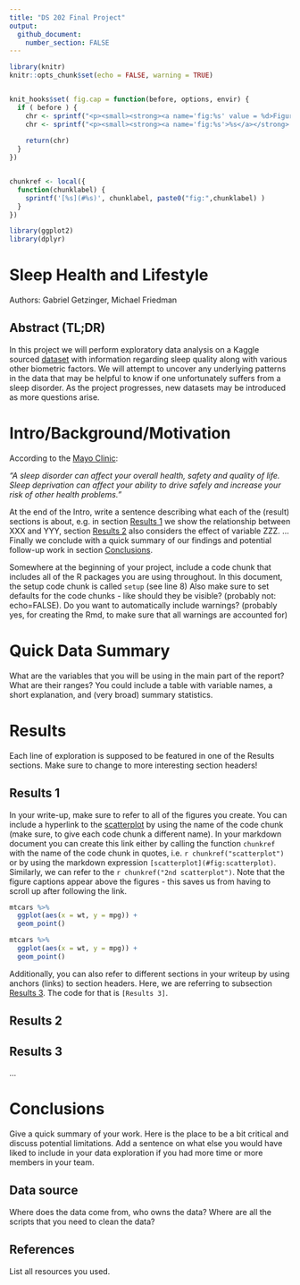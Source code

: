 ```yaml
---
title: "DS 202 Final Project"
output: 
  github_document:
    number_section: FALSE
---
```


<!-- README.md is generated from README.Rmd. Please edit the README.Rmd file -->

```r
library(knitr)
knitr::opts_chunk$set(echo = FALSE, warning = TRUE)


knit_hooks$set( fig.cap = function(before, options, envir) {
  if ( before ) {
    chr <- sprintf("<p><small><strong><a name='fig:%s' value = %d>Figure %d</a></strong>: %s</small></p>", options$label, options$fig.num, options$fig.num, options$fig.cap)
    chr <- sprintf("<p><small><strong><a name='fig:%s'>%s</a></strong>: %s</small></p>", options$label, options$label,  options$fig.cap)
    
    return(chr)
  }
})


chunkref <- local({
  function(chunklabel) {
    sprintf('[%s](#%s)', chunklabel, paste0("fig:",chunklabel) )
  }  
})

library(ggplot2)
library(dplyr)
```

<!--
This repository serves as a starter repo for your final project, and this Rmd is supposed to serve as a starter file for your project report.

## Part I: Repo Structure {.unnumbered}

The structure sketched out below is an idea of what your repository might look like. You can use it as a starting base and change according to your needs. But think about the changes that you make!

    -- code
    |   |   -- any R scripts you need but don't want to include directly in the write-up
    -- data
    |   |   -- csv files (cleaned data)
    -- data-raw
    |   |   -- raw data files 
    |   |   -- data description files, origin
    |   |   -- Codebook
    -- final-project.Rmd
    -- images  # only images that are not created by the Rmd
    -- LICENSE
    -- README.md
    -- README.Rmd
    -- README_files # folder with files created during the knitting process

## Part II: Project report {.unnumbered}


-->
# Sleep Health and Lifestyle {.unnumbered}

Authors: Gabriel Getzinger, Michael Friedman

## Abstract (TL;DR) {.unnumbered}

In this project we will perform exploratory data analysis on a Kaggle sourced [dataset](https://www.kaggle.com/datasets/uom190346a/sleep-health-and-lifestyle-dataset/data?select=Sleep_health_and_lifestyle_dataset.csv) with information regarding sleep quality along with various other biometric factors. We will attempt to uncover any underlying patterns in the data that may be helpful to know if one unfortunately suffers from a sleep disorder. As the project progresses, new datasets may be introduced as more questions arise.

<!--

-   what is the project about?
-   what is the motivation for doing it?
-   what data is your work based on? and where does it come from? = what are your main findings? (one sentence each)

-->

# Intro/Background/Motivation

According to the [Mayo Clinic](https://www.mayoclinic.org/diseases-conditions/sleep-disorders/symptoms-causes/syc-20354018):

_"A sleep disorder can affect your overall health, safety and quality of life. Sleep deprivation can affect your ability to drive safely and increase your risk of other health problems."_



At the end of the Intro, write a sentence describing what each of the (result) sections is about, e.g. in section [Results 1] we show the relationship between XXX and YYY,  section [Results 2] also considers the effect of variable ZZZ. ...
Finally we conclude with a quick summary of our findings and potential follow-up work in section [Conclusions].

Somewhere at the beginning of your project, include a code chunk that includes all of the R packages you are using throughout. In this document, the setup code chunk is called `setup` (see line 8) Also make sure to set defaults for the code chunks - like should they be visible? (probably not: echo=FALSE). Do you want to automatically include warnings? (probably yes, for creating the Rmd, to make sure that all warnings are accounted for)

# Quick Data Summary

What are the variables that you will be using in the main part of the report? What are their ranges? You could include a table with variable names, a short explanation, and (very broad) summary statistics.

# Results

Each line of exploration is supposed to be featured in one of the Results sections. Make sure to change to more interesting section headers!

## Results 1

In your write-up, make sure to refer to all of the figures you create. You can include a hyperlink to the [scatterplot](#fig:scatterplot) by using the name of the code chunk (make sure, to give each code chunk a different name). In your markdown document you can create this link either by calling the function `chunkref` with the name of the code chunk in quotes, i.e. `` r chunkref("scatterplot") `` or by using the markdown expression `[scatterplot](#fig:scatterplot)`. Similarly, we can refer to the `r chunkref("2nd scatterplot")`. Note that the figure captions appear above the figures - this saves us from having to scroll up after following the link.

```r

mtcars %>% 
  ggplot(aes(x = wt, y = mpg)) + 
  geom_point()
```

```r

mtcars %>% 
  ggplot(aes(x = wt, y = mpg)) + 
  geom_point()
```

Additionally, you can also refer to different sections in your writeup by using anchors (links) to section headers. Here, we are referring to subsection [Results 3]. The code for that is `[Results 3]`.

## Results 2

## Results 3

...

# Conclusions

Give a quick summary of your work. Here is the place to be a bit critical and discuss potential limitations. Add a sentence on what else you would have liked to include in your data exploration if you had more time or more members in your team. 

## Data source {.unnumbered}

Where does the data come from, who owns the data? Where are all the scripts that you need to clean the data?

## References {.unnumbered}

List all resources you used.
